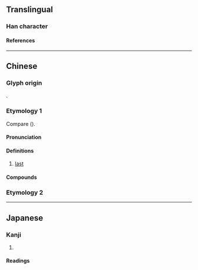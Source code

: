 {{character info}}
==Translingual==

===Han character===
{{Han char|rn=39|rad=子|as=14|sn=17|four=15417|canj=NDLMT|ids=⿰子盡}}

====References====
{{Han ref|kx=0281.030|dkj=07043|dj=0551.040|hdz=21020.040|uh=5B7B}}

----

==Chinese==

===Glyph origin===
{{Han compound|子|盡|ls=ic|t1=son|t2=end; finish}}.

===Etymology 1===
{{zh-forms|s=𡥧|alt=𡦌}}
Compare {{cog|za|byai||tip; end}} ({{zh-ref|Ouyang, 2004}}).

====Pronunciation====
{{zh-pron
|m=nái,lái
|c=laai1
|cat=a
}}

====Definitions====
{{zh-hanzi}}

# {{lb|zh|Cantonese}} [[last]]

====Compounds====
{{zh-der|孻尾|孻仔|孻女|孻叔|阿孻|孻仔拉心肝，孻女拉五臟}}

===Etymology 2===
{{zh-see|倈|v|{{q|Hakka}} son}}

----

==Japanese==

===Kanji===
{{ja-kanji|grade=|rs=子14}}

# {{rfdef|ja|sort=子14}}

====Readings====
{{ja-readings
|on=だい, ない
|kun=
}}